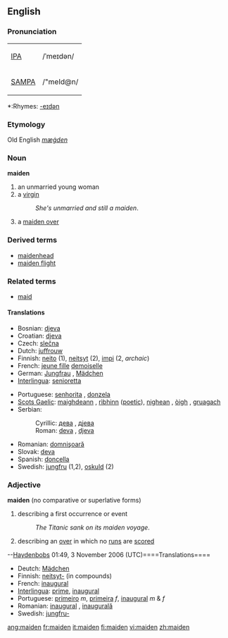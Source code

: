 ==English==

===Pronunciation===
{| border=1 cellpadding=5
| [[w:IPA|IPA]] || /ˈmeɪdən/
|-
| [[w:SAMPA|SAMPA]] || /"meId@n/
|}
*:Rhymes: [[Rhymes:English:-eɪdən|-eɪdən]]
===Etymology===
Old English ''[[mæġden]]''
===Noun===
'''maiden'''

# an unmarried young woman
# a [[virgin]]
#:''She's unmarried and still a maiden''.
#{{cricket}} a [[maiden over]]

===Derived terms===
*[[maidenhead]]
*[[maiden flight]]

===Related terms===
*[[maid]]

====Translations====
{{top}}
*Bosnian: [[djeva#Bosnian|djeva]] {{f}}
*Croatian: [[djeva#Croatian|djeva]] {{f}}
*Czech: [[slečna]]  {{f}}
*Dutch: [[juffrouw]] {{f}}
*Finnish: [[neito]] (1), [[neitsyt]] (2), [[impi]] (2, ''archaic'')
*French: [[jeune fille]] {{f}} [[demoiselle]] {{f}}
*German: [[Jungfrau]] {{f}}, [[Mädchen]] {{n}}
*[[Interlingua]]: [[senioretta]]
{{mid}}
*Portuguese: [[senhorita]] {{f}}, [[donzela]] {{f}}
*[[Scots Gaelic]]: [[maighdeann]] {{f}}, [[rìbhinn]] {{f}} ([[poetic]]), [[nighean]] {{f}}, [[òigh]] {{f}}, [[gruagach]] {{f}} 
*Serbian:
*:Cyrillic: [[дева#Serbian|дева]] {{f}}, [[дјева#Serbian|дјева]] {{f}}
*:Roman: [[deva#Serbian|deva]] {{f}}, [[djeva#Serbian|djeva]] {{f}}
*Romanian: [[domnişoară]] {{f}}
*Slovak: [[deva#Slovak|deva]] {{f}}
*Spanish: [[doncella]] {{f}}
*Swedish: [[jungfru]] {{c}} (1,2), [[oskuld]] {{c}} (2)
{{bottom}}

===Adjective===
'''maiden''' (no comparative or superlative forms)

# describing a first occurrence or event 
#:''The Titanic sank on its maiden voyage''.
#{{cricket}} describing an [[over]] in which no [[run]]s are [[score]]d

--[[User:Haydenbobs|Haydenbobs]] 01:49, 3 November 2006 (UTC)====Translations====
*Deutch:  [[Mädchen]]
*Finnish: [[neitsyt-]] (in compounds)
*French: [[inaugural]]
*[[Interlingua]]: [[prime]], [[inaugural]]
*Portuguese: [[primeiro]] ''m'', [[primeira]] ''f'', [[inaugural]] ''m'' & ''f''
*Romanian: [[inaugural]] {{m}}, [[inaugurală]] {{f}}
*Swedish: [[jungfru-]]

[[ang:maiden]]
[[fr:maiden]]
[[it:maiden]]
[[fi:maiden]]
[[vi:maiden]]
[[zh:maiden]]